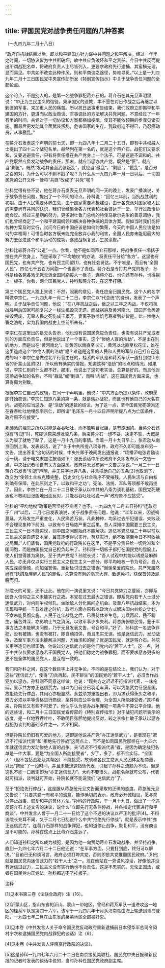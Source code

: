 ```yaml
---
---
---
```

title: 评国民党对战争责任问题的几种答案
---




（一九四九年二月十八日）

“政府自抗战结束以后，即以和平建国方针力谋中共问题之和平解决。经过一年半之时间，一切协议皆为中共所破坏，故中共应负破坏和平之责任。今日中共反而提出所谓战犯名单，将政府负责人士尽皆列入，更要求政府先行逮捕，其蛮横无理，显而易见。中共如不改变此种作风，则和平商谈之途径，势难寻觅。”以上是一九四九年二月十三日国民党中央宣传部所发《特别宣传指示》中关于战争责任问题的全部论点。

这个论点，不是别人的，是第一名战争罪犯蒋介石的。蒋介石在其元旦声明里说：“中正为三民主义的信徒，秉承国父的遗教，本不愿在对日作战之后再继之以剿匪的军事，来加重人民的痛苦。所以抗日战事甫告结束，我们政府立即揭举和平建国的方针，更进而以政治商谈、军事调处的方法解决共党问题。不意经过了一年有半的时间，共党对于一切协议和方案都横加梗阻，使其不能依预期的步骤见诸实施。而最后更发动其全面武装叛乱，危害国家的生存。我政府迫不得已，乃忍痛动员，从事戡乱。”

在蒋介石发表这个声明的前七天，即一九四八年十二月二十五日，即有中共权威人士提出了四十三个战犯名单，赫然列在第一名的，就是这个蒋介石。战犯们又要求和，又要逃避责任，只有将责任推在共产党身上一个法子。可是这是不调和的。共产党既然应负发动战争的责任，那末，就应当惩办共产党。既然是“匪”，就应当“剿匪”。既然“发动其全面武装叛乱”，就应当“戡乱”。“剿匪”，“戡乱”，是百分之百的对，为什么可以不剿不戡了呢？为什么从一九四九年一月一日以后，一切国民党的公开文件一律将“共匪”改成了“共党”呢？

孙科觉得有些不妥，他在蒋介石发表元旦声明的同一天的晚上，发表广播演说，关于战争责任问题，提出了一个不同的论点。孙科说：“回忆三年前，当抗战胜利的初期，由于人民需要休养生息，由于国家需要积极建设，由于各党派对国家和人民的需要尚有共同的认识，我们曾经集合各方代表和社会贤达于一堂，举行过政治协商会议。经过三星期的努力，更多谢杜鲁门总统的特使马歇尔先生的善意调协，我们也曾经商定了一个和平建国纲领和解决各种争端的具体方案。假如当时我们能将各种方案及时实行，试问今日的中国应该是如何的繁荣，今天的中国人民应该是如何的幸福啊！可惜当时各方既未能完全放弃小我的利害，全国人民亦未能用最大的努力去促进这个和平运动的成功，遂致战祸复发，生灵涂炭。”

孙科比较蒋介石“公道”一点。你看，他不是如同蒋介石那样，将战争责任一塌括子推在共产党身上，而是采取了“平均地权”的办法，将责任平分给“各方”。这里也有国民党，也有共产党，也有民主同盟[1]，也有社会贤达。不宁唯是，而且有“全国人民”，四亿七千五百万同胞一个也逃不了责任。蒋介石是专打共产党的板子，孙科是给各党各派无党无派全国同胞每人一板子，连蒋介石，也许还有孙科，也得挨上一板子。你看，两个国民党人，孙科和蒋介石，在这里打架。

第三个国民党人跑上来说：不然，照我的意见，责任应全归国民党。这个人的名字叫做李宗仁。一九四九年一月二十二日，李宗仁以“代总统”的身份，发表了一个声明。关于战争责任问题，他说：“在八年抗战之后，继之以三年之内战，不仅将抗战胜利后国家可能复兴之一线生机毁灭无遗，而战祸遍及黄河南北，田园庐舍悉遭摧毁荒废，无辜人民之死伤成千累万，妻离子散啼饥号寒者到处皆是。此一惨绝人寰之浩劫，实为我国内战史上空前所未有。”

李宗仁在这里出的是无头告示，他也没有说国民党应负责任，也没有说共产党或者别的方面应负责任，但是他说出了一个事实，这个“惨绝人寰的浩劫”，不是出在别的地方，而是出在“黄河南北”。查黄河以南直至长江，黄河以北直至松花江，谁在这里造成这个“惨绝人寰的浩劫”呢？难道是这里的人民和人民的军队自己打自己造成的吗？李宗仁是做过北平行营主任的，桂系的军队是和蒋系军队一道打到过山东省的沂蒙山区的[2]，所以他有确实的情报，知道这种“浩劫”的地点和情况。如果说，李宗仁别的什么都不好，那末，他说出了这句老实话，总算是好的。而且他对这场战争起的名称，不叫“戡乱”或“剿匪”，而叫“内战”，这在国民党方面来说，也算得颇为别致。

根据李宗仁自己的逻辑，在同一个声明里，他说：“中共方面所提八条件，政府愿即开始商谈。”李宗仁知道八条的第一条，就是惩办战犯，而且也有他自己的大名在内。战犯的应当惩办，是“浩劫”的逻辑的结论。为了这一点，至今国民党死硬派还在吞吞吐吐地埋怨李宗仁，即所谓“毛泽东一月十四日声明所提八点为亡国条件，政府原不应接受”。

死硬派的埋怨之所以只能是吞吞吐吐，而不敢明目张胆，是有原因的。当蒋介石还没有“引退”时，死硬派原来想批驳八条，后来蒋介石一想不妥，决定不驳，大概是认为驳了就绝了路了，这是一月十九日的事情。当着一月十九日早上，张君劢从南京回到上海，发表谈话，说了“关于中共所提八项条件，政府不久即可能发布另一文告，提出答复”这句话的时候，中央社即于晚间发出通报说：“顷播沪电张君劢谈话一稿，请于电文末加注按语如下：张氏谈话中所说政府不久即发布另一文告一点，中央社记者顷自有关方面探悉，政府并无发布另一文告之拟议。”一月二十一日蒋介石发表“引退”声明，并无只字批评八条，并且把他自己的五条[3]也取消了，改变为“使领土主权克臻完整，历史文化与社会秩序不受摧残，人民生活与自由权利确有保障，在此原则之下，以致和平之功”。宪法、法统、军队等项都不敢再提了。因此，李宗仁在一月二十二日敢于承认以中共的八条为谈判基础，国民党死硬派也不敢明目张胆地出面反对，只能吞吞吐吐地说一声“政府原不应接受”。

孙科的“平均地权”政策是否坚持不变呢？也不。一九四九年二月五日孙科“迁政府于广州”以后，二月七日发表演说，关于战争责任问题，他说：“半年以来，因战祸蔓延，大局发生严重变化，人民痛苦万状。凡此种种，均系过去所犯错误、失败及不合理现象种下前因，以致有今日局势严重之后果。吾人深知中国需要三民主义。三民主义一日不能实现，则中国之问题始终不能解决。追忆本党总理二十年以前以三民主义亲自遗交本党，冀其逐步得以实行。苟获实行，绝不致演至今日不可收拾之局面。”人们请看，国民党政府的行政院长在这里，不是平分责任给一切党派和全国同胞，而是由国民党自己担负起来了。孙科将一切板子都打在国民党的屁股上，使人们觉得甚为痛快。至于共产党呢？孙院长说：“吾人试观中共能以诱惑及麻醉人民，亦无非仅以实行三民主义之民生主义一部分，即平均地权一节为号召。吾人实应深感惭愧，而加强警惕，重新检讨过去之错误。”谢谢亲爱的院长，共产党虽然尚有“诱惑及麻醉人民”的罪名，总算没有别的滔天大罪，致邀免打，获保首领及屁股而归。

孙院长的可爱，还不止此。他在同一演说里又说：“今日共党势力之蔓延，亦即系因吾人信仰之主义未能实行之故。本党在过去最大之错误，即系党内若干人士过分迷信武力，对内则争权倾轧，坐贻敌人分化离间之机会。及至八年抗战结束，本为实现和平统一千载难逢之时机，政府方面亦原有以政治方式解决国内纠纷之计划，不幸未能贯彻实施。人民于连年战乱之后，已亟待休养生息。刀兵再起，民不聊生，痛苦殊深，亦影响士气之消沉，以致军事步步失利。蒋总统俯顺民情，鉴于军事方法之未能解决问题，乃于元旦发表文告，号召和平。”好了，孙科这一名战争罪犯，没有被捕，也没有被打，即自动招供，而且忠实无误。谁是迷信武力，发动战争，及至军事方法未能解决问题，方始求和的呢？就是国民党，就是蒋介石。孙院长用字造句也很正确，他说过分迷信武力的是他们党内的“若干人士”。这一点，对于中共仅仅要求惩办若干国民党人，把他们称之为战争罪犯，而不要求惩办更多的更不是全体的国民党人，是互相一致的。

我们和孙科之间，在这个数目字上并无争论。不同的是在结论上。我们认为，对于这些“迷信武力”，使得“刀兵再起，民不聊生”的国民党的“若干人士”，必须当作战犯加以惩办。孙科则不同意这样做。他说：“现共方之迟迟不行指派代表，一味拖延，显示共方亦正迷信武力，自以为目前业已羽毛丰满，可以凭借武力征服全国，故拒绝先行停战，其用心亦极显然。余兹须郑重提出者，即为求获得永久之和平，双方必须以平等资格进行商谈，条件则应公平合理，为全国人所能接受者。”这样看来，孙院长又有些不可爱了。他似乎认为惩办战争罪犯一项条件不算公平合理。他的这些话，和二月十三日国民党宣传部的《特别宣传指示》对于战犯问题所表示的态度，是一样地吞吞吐吐，不敢明目张胆地提出反对，较之李宗仁敢于承认以惩办战犯为谈判的基础条件之一，大不相同。

但是孙院长仍旧有可爱的地方，这即是他说共产党“亦正迷信武力”，是表现在“迟迟不行指派代表”和“拒绝先行停战”这两点上，而不是如同国民党那样在一九四六年就迷信武力发动惨绝人寰的战争。夫“迟迟不行指派代表”者，是因为确定战犯名单是一件大事，要是“为全国人所能接受者”，少了，多了，都不合实际，“全国人”（但不包括战犯及其帮凶）不能接受，故须和各民主党派人民团体互相商量，以此“拖延”了一段时间，并且未能迅速指派代表，引起了孙科之流颇为不快。但是这也不能一口断定即为“亦正迷信武力”。大约不要很久，战犯名单就可公布，代表就可指派，谈判就可开始，孙院长就不能说我们“迷信武力”了。

至于“拒绝先行停战”，这是服从蒋总统元旦文告而采取的正确的态度。蒋总统元旦文告说：“只要共党一有和平的诚意，能作确切的表示，政府必开诚相见，愿与商讨停止战事、恢复和平的具体方法。”孙科的行政院，于一月十九日，做出了一个违反蒋介石上述文告的决议，说什么“立即先行无条件停战，并各指定代表进行和平商谈”。中共发言人曾于一月二十一日给了这个不通的决议以严正的批评[4]。不料该院长充耳不闻，又于二月七日乱说什么中共“拒绝先行停战”，就是表示中共“亦正迷信武力”。连蒋介石那样的战争罪犯，也知道停止战争，恢复和平，没有商谈是不可能的，孙科在这点上比蒋介石差远了。

人们知道孙科之所以成为战犯，是因为他一向赞助蒋介石发动战争，并坚持战争。直到一九四七年六月二十二日他还说：“在军事方面，只要打到底，终归可以解决。”“目前已无和谈可言，政府必须打垮共党，否则即是共党推翻国民政府。”[5]他就是国民党内迷信武力的“若干人士”之一。现在他站在一旁说风凉话，好像他并没有迷信过武力，三民主义没有实行他也不负责任。这是不忠实的。无论正国法，或者在国民党内正党法，孙科都逃不了挨板子。

注释

[1]见本书第三卷《论联合政府》注〔16〕。

[2]沂蒙山区，指山东省的沂山、蒙山一带地区。曾经和蒋系军队一道进攻这一地区的桂系军队是第四十六军。该军于一九四六年十月从海南岛由海上输送到青岛登陆，一九四七年二月在山东省的莱芜地区全部被歼灭。



[3]见本卷《中共发言人关于命令国民党反动政府重新逮捕前日本侵华军总司令冈村宁次和逮捕国民党内战罪犯的谈话》注〔6〕。

[4]见本卷《中共发言人评南京行政院的决议》。

[5]这是孙科一九四七年六月二十二日在南京接见美联社、国民党中央日报和新民报的记者时发表的谈话中说的，当时孙科任国民党政府副主席。